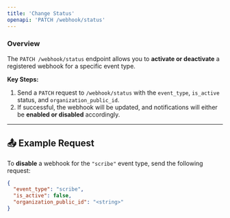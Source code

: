 ```yaml
---
title: 'Change Status'
openapi: 'PATCH /webhook/status'
---
```


### Overview 

The `PATCH /webhook/status` endpoint allows you to **activate or deactivate** a registered webhook for a specific event type.  

**Key Steps:**
1. Send a `PATCH` request to `/webhook/status` with the `event_type`, `is_active` status, and `organization_public_id`.  
2. If successful, the webhook will be updated, and notifications will either be **enabled or disabled** accordingly.  

---

## 📤 Example Request

To **disable** a webhook for the `"scribe"` event type, send the following request:

```json
{
  "event_type": "scribe",
  "is_active": false,
  "organization_public_id": "<string>"
}